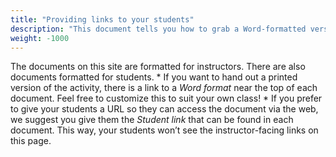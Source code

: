 ```yaml
---
title: "Providing links to your students"
description: "This document tells you how to grab a Word-formatted version of each activity or a web link to  a plain HTML document containing the activity."
weight: -1000
---
```


The documents on this site are formatted for instructors. There are also documents formatted for students.
    * If you want to hand out a printed version of the activity, there is a link to a *Word format* near the top of each document. Feel free to customize this to suit your own class!
    * If you prefer to give your students a URL so they can access the document via the web, we suggest you give them the *Student link* that can be found in each document. This way, your students won't see the instructor-facing links on this page.
    